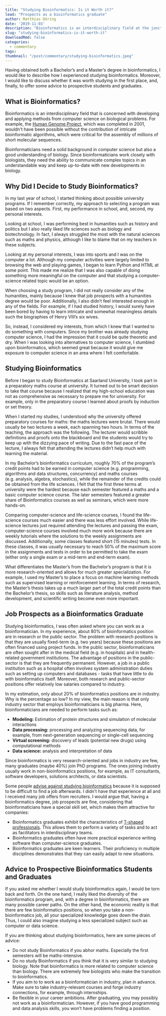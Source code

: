 ```yaml
---
title: "Studying Bioinformatics: Is it Worth it?"
lead: "Prospects as a bioinformatics graduate"
author: Matthias Döring
date: '2019-11-03'
description: "Bioinformatics is an interdisciplinary field at the junction of computer science and biology. Considering aspects such as job options, however, is it worth studying bioinformatics?"
slug: "studying-bioinformatics-is-it-worth-it"
downloadRmd: false
categories:
  - commentary
tags:
thumbnail: "/post/commentary/studying-bioinformatics.jpeg"
---
```

Having obtained both a Bachelor's and a Master's degree in bioinformatics, I would like to describe how I experienced studying bioinformatics. Moreover, I would like to discuss whether it was worth studying in the first place, and, finally, to offer some advice to prospective students and graduates.

## What is Bioinformatics?
Bioinformatics is an interdisciplinary field that is concerned with developing and applying methods from computer science on biological problems. For example, the [Human Genome Project](https://en.wikipedia.org/wiki/Human_Genome_Project), which was completed in 2001, wouldn't have been possible without the contribution of intricate bioinformatic algorithms, which were critical for the assembly of millions of short molecular sequences.

Bioinformaticians need a solid background in computer science but also a good understanding of biology. Since bioinformaticians work closely with biologists, they need the ability to communicate complex topics in an understandable way and keep up-to-date with new developments in biology.

## Why Did I Decide to Study Bioinformatics?
In my last year of school, I started thinking about possible university programs. If I remember correctly, my approach to selecting a program was based on two aspects. First, my performance in school, and, second, my personal interests.

Looking at school, I was performing best in humanities such as history and politics but I also really liked life sciences such as biology and biotechnology. In fact, I always struggled the most with the natural sciences such as maths and physics, although I like to blame that on my teachers in these subjects.

Looking at my personal interests, I was into sports and I was on the computer a lot. Although my computer activities were largely limited to browsing the web and playing games, I began to learn Python and HTML at some point. This made me realize that I was also capable of doing something more meaningful on the computer and that studying a computer-science related topic would be an option.

When choosing a study program, I did not really consider any of the humanities, mainly because I knew that job prospects with a humanities degree would be poor. Additionally, I also didn't feel interested enough in any of the fields. For example, if I had studied history, I would surely have been bored by having to learn intricate and somewhat meaningless details such the biographies of Henry VIII's six wives. 

So, instead, I considered my interests, from which I knew that I wanted to do something with computers. Since my brother was already studying computer science, I had the impression that it could be quite theoretic and dry. When I was looking into alternatives to computer science, I stumbled upon bioinformatics, which seemed great because it would give me exposure to computer science in an area where I felt comfortable.

## Studying Bioinformatics

Before I began to study Bioinformatics at Saarland University, I took part in a preparatory maths course at university. It turned out to be smart decision to take that course because I realized that my high-school education was not as comprehensive as necessary to prepare me for university. For example, only in the preparatory course I learned about proofs by induction or set theory. 

When I started my studies, I understood why the university offered preparatory courses for maths: the maths lectures were brutal. There would usually be two lectures a week, each spanning two hours. In terms of the teaching, the approach was the following. The lecturer would scribble definitions and proofs onto the blackboard and the students would try to keep up with the dizzying pace of writing. Due to the fast pace of the lecture, I always felt that attending the lectures didn't help much with learning the material.

In my Bachelor's bioinformatics curriculum, roughly 70% of the program's credit points had to be earned in computer science (e.g. programming, algorithms and data structures, concurrency) and maths courses (e.g. analysis, algebra, stochastics), while the remainder of the credits could be obtained from the life sciences. I felt that the first three terms at university were the hardest because each semester featured a maths and a basic computer science course. The later semesters featured a greater share of Bioinformatics courses as well as seminars, which were more hands-on.

Comparing computer-science and life-science courses, I found the life-science courses much easier and there was less effort involved. While life-science lectures just required attending the lectures and passing the exam, computer-science courses involved much more work because there are weekly tutorials where the solutions to the weekly assignments are discussed. Additionally, some classes featured short (15 minutes) tests. In these classes, it was usually necessary to reach 50% of the maximum score in the assignments and tests in order to be permitted to take the exam (either only a single exam or a mid-term and end-term exam).

What differentiates the Master's from the Bachelor's program is that it is more research-oriented and allows for much greater specialization. For example, I used my Master's to place a focus on machine learning methods such as supervised learning or reinforcement learning. In terms of research, the Master's thesis takes up a much larger part of the total credit points than the Bachelor's thesis, so skills such as literature analysis, method development, and scientific writing
become even more important.

## Job Prospects as a Bioinformatics Graduate
Studying bioinformatics, I was often asked where you can work as a bioinformatician. In my experience, about 80% of bioinformatics position are in research or the public sector. The problem with research positions is that they are usually fixed-term (e.g. two years) because these positions are often financed using project funds. In the public sector, bioinformaticians are often sought after in the medical field (e.g. in hospitals) and in health-related government institutions. The advantage of positions in the public-sector is that they are frequently permanent. However, a job in a public institution such as a hospital often involves system administration duties such as setting up computers and databases - tasks that have little to do with bioinformatics itself. Moreover, both research and public-sector positions offer relatively low salaries compared to industry.

In my estimation, only about 20% of bioinformatics positions are in industry. Why is the percentage so low? In my view, the main reason is that only industry sector that employs bioinformaticians is big pharma. Here, bioinformaticians are needed to perform tasks such as:

* **Modeling:** Estimation of protein structures and simulation of molecular interactions
* **Data processing:** processing and analyzing sequencing data, for example, from next-generation sequencing or single-cell sequencing
* **Virtual screening:** discovery of leads (potential new drugs) using computational methods
* **Data science:** analysis and interpretation of data

Since bioinformatics is very research-oriented and jobs in industry are few, many graduates (maybe 40%) join PhD programs. The ones joining industry usually work in non-bioinformatics positions, for example, as IT consultants, software developers, solutions architects, or data scientists.

Some people [advise against studying bioinformatics](https://www.reddit.com/r/bioinformatics/comments/3ennsp/dont_study_bioinformatics/) because it is supposed to be difficult to find a job afterwards. I didn't have that experience at all and I received many job offers from recruiters. I would argue that, having a bioinformatics degree, job prospects are fine, considering that bioinformaticians have a special skill set, which makes them attractive for companies:

* Bioinformatics graduates exhibit the characteristics of [T-shaped professionals](https://medium.com/@warren2lynch/scrum-team-i-shaped-vs-t-shaped-people-569de6fa494e). This allows them to perform a variety of tasks and to act as facilitators in interdisciplinary teams.
* Bioinformatics graduates often have more practical experience writing software than computer-science graduates.
* Bioinformatics graduates are keen learners. Their proficiency in multiple disciplines demonstrates that they can easily adapt to new situations.

## Advice to Prospective Bioinformatics Students and Graduates

If you asked me whether I would study bioinformatics again, I would be torn back and forth. On the one hand, I really liked the diversity of the bioinformatics program, and, with a degree in bioinformatics, there are many possible career paths. On the other hand, the economic reality is that there are few bioinformatics positions, so when you take a non-bioinformatics job, all your specialized knowledge goes down the drain. Thus, I could also imagine studying a less specialized subject such as computer or data science.

If you are thinking about studying bioinformatics, here are some pieces of advice: 

* Do not study Bioinformatics if you abhor maths. Especially the first semesters will be maths-intensive.
* Do no study Bioinformatics if you think that it is very similar to studying biology. Note that bioinformatics is more related to computer science than biology. There are extremely few biologists who make the transition to bioinformatics.
* If you aim to to work as a bioinformatician in industry, plan in advance. Make sure to take industry-relevant courses and forge industry connections, for example, through internships. 
* Be flexible in your career ambitions. After graduating, you may possibly not work as a bioinformatician. However, if you have good programming and data analysis skills, you won't have problems finding a position.


